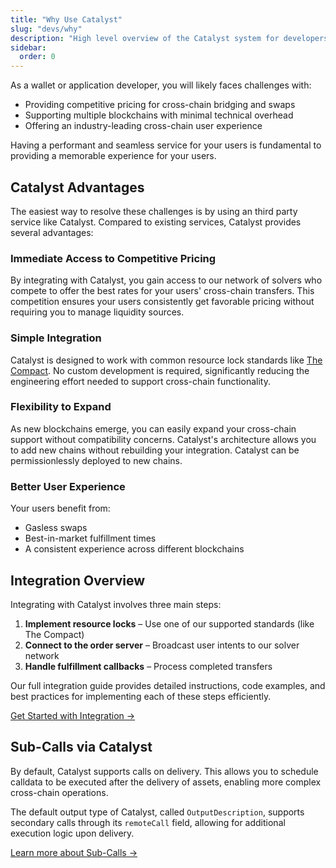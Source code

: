 ```yaml
---
title: "Why Use Catalyst"
slug: "devs/why"
description: "High level overview of the Catalyst system for developers"
sidebar:
  order: 0
---
```


As a wallet or application developer, you will likely faces challenges with:

- Providing competitive pricing for cross-chain bridging and swaps
- Supporting multiple blockchains with minimal technical overhead
- Offering an industry-leading cross-chain user experience

Having a performant and seamless service for your users is fundamental to providing a memorable experience for your users.

## Catalyst Advantages

The easiest way to resolve these challenges is by using an third party service like Catalyst. Compared to existing services, Catalyst provides several advantages:

### Immediate Access to Competitive Pricing

By integrating with Catalyst, you gain access to our network of solvers who compete to offer the best rates for your users' cross-chain transfers. This competition ensures your users consistently get favorable pricing without requiring you to manage liquidity sources.

### Simple Integration

Catalyst is designed to work with common resource lock standards like [The Compact](/architecture/input#compactsettler). No custom development is required, significantly reducing the engineering effort needed to support cross-chain functionality.

### Flexibility to Expand

As new blockchains emerge, you can easily expand your cross-chain support without compatibility concerns. Catalyst's architecture allows you to add new chains without rebuilding your integration. Catalyst can be permissionlessly deployed to new chains.

### Better User Experience

Your users benefit from:
- Gasless swaps
- Best-in-market fulfillment times
- A consistent experience across different blockchains

## Integration Overview

Integrating with Catalyst involves three main steps:

1. **Implement resource locks** – Use one of our supported standards (like The Compact)
2. **Connect to the order server** – Broadcast user intents to our solver network
3. **Handle fulfillment callbacks** – Process completed transfers

Our full integration guide provides detailed instructions, code examples, and best practices for implementing each of these steps efficiently.

[Get Started with Integration →](/devs/get-started)


## Sub-Calls via Catalyst

By default, Catalyst supports calls on delivery. This allows you to schedule calldata to be executed after the delivery of assets, enabling more complex cross-chain operations.

The default output type of Catalyst, called `OutputDescription`, supports secondary calls through its `remoteCall` field, allowing for additional execution logic upon delivery.

[Learn more about Sub-Calls →](/devs/calls)